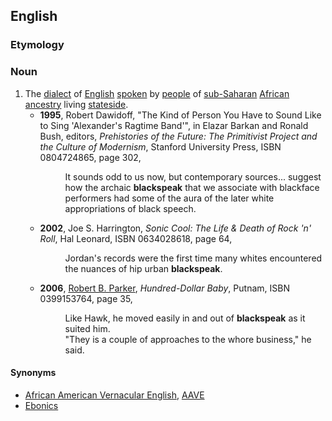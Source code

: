 ==English==

===Etymology===
{{suffix|black|speak}}

===Noun===
{{en-noun|-|sg=[[black]][[speak]]}}
#The [[dialect]] of [[English]] [[spoken]] by [[people]] of [[sub-Saharan]] [[African]] [[ancestry]] living [[stateside]].
#*'''1995''', Robert Dawidoff, "The Kind of Person You Have to Sound Like to Sing 'Alexander's Ragtime Band'", in Elazar Barkan and Ronald Bush, editors, ''Prehistories of the Future: The Primitivist Project and the Culture of Modernism'', Stanford University Press, ISBN 0804724865, page 302,
#*:It sounds odd to us now, but contemporary sources... suggest how the archaic '''blackspeak''' that we associate with blackface performers had some of the aura of the later white appropriations of black speech.
#*'''2002''', Joe S. Harrington, ''Sonic Cool: The Life & Death of Rock 'n' Roll'', Hal Leonard, ISBN 0634028618, page 64,
#*:Jordan's records were the first time many whites encountered the nuances of hip urban '''blackspeak'''.
#*'''2006''', [[w:Robert B. Parker|Robert B. Parker]], ''Hundred-Dollar Baby'', Putnam, ISBN 0399153764, page 35,
#*:Like Hawk, he moved easily in and out of '''blackspeak''' as it suited him.
#*:"They is a couple of approaches to the whore business," he said.

====Synonyms====
*[[African American Vernacular English]], [[AAVE]]
*[[Ebonics]]